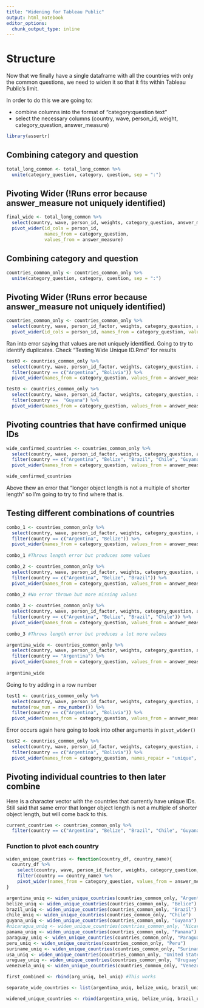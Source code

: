 ```yaml
---
title: "Widening for Tableau Public"
output: html_notebook
editor_options: 
  chunk_output_type: inline
---
```


# Structure

Now that we finally have a single dataframe with all the countries with only the common questions, we need to widen it so that it fits within Tableau Public's limit.

In order to do this we are going to:

* combine columns into the format of "category:question text"
* select the necessary columns (country, wave, person_id, weight, category_question, answer_measure)

```r
library(assertr)
```


## Combining category and question
```r
total_long_common <- total_long_common %>% 
  unite(category_question, category, question, sep = ":")
```

## Pivoting Wider (!Runs error because answer_measure not uniquely identified)
```r
final_wide <- total_long_common %>% 
  select(country, wave, person_id, weights, category_question, answer_measure) %>% 
  pivot_wider(id_cols = person_id,
              names_from = category_question,
              values_from = answer_measure)
```







## Combining category and question
```r
countries_common_only <- countries_common_only %>% 
  unite(category_question, category, question, sep = ":")
```

## Pivoting Wider (!Runs error because answer_measure not uniquely identified)
```r
countries_common_only <- countries_common_only %>% 
  select(country, wave, person_id_factor, weights, category_question, answer_measure) %>% 
  pivot_wider(id_cols = person_id, names_from = category_question, values_from = answer_measure)
```

Ran into error saying that values are not uniquely identified. Going to try to identify duplicates. 
Check "Testing Wide Unique ID.Rmd" for results
```r
test0 <- countries_common_only %>% 
  select(country, wave, person_id_factor, weights, category_question, answer_measure) %>% 
  filter(country == c("Argentina", "Bolivia")) %>% 
  pivot_wider(names_from = category_question, values_from = answer_measure)
```

```r
test0 <- countries_common_only %>% 
  select(country, wave, person_id_factor, weights, category_question, answer_measure) %>% 
  filter(country ==  "Guyana") %>% 
  pivot_wider(names_from = category_question, values_from = answer_measure)
```

## Pivoting countries that have confirmed unique IDs
```r
wide_confirmed_countries <- countries_common_only %>% 
  select(country, wave, person_id_factor, weights, category_question, answer_measure) %>% 
  filter(country == c("Argentina", "Belize", "Brazil", "Chile", "Guyana", "Nicaragua", "Panama", "Paraguay", "Peru", "Suriname", "United States", "Uruguay", "Venezuela")) %>% 
  pivot_wider(names_from = category_question, values_from = answer_measure)

wide_confirmed_countries
```

Above thew an error that "longer object length is not a multiple of shorter length" so I'm going to try to find where that is.

## Testing different combinations of countries
```r
combo_1 <- countries_common_only %>% 
  select(country, wave, person_id_factor, weights, category_question, answer_measure) %>% 
  filter(country == c("Argentina", "Belize")) %>% 
  pivot_wider(names_from = category_question, values_from = answer_measure)
         
combo_1 #Throws length error but produces some values
```

```r
combo_2 <- countries_common_only %>% 
  select(country, wave, person_id_factor, weights, category_question, answer_measure) %>% 
  filter(country == c("Argentina", "Belize", "Brazil")) %>% 
  pivot_wider(names_from = category_question, values_from = answer_measure)
         
combo_2 #No error thrown but more missing values
```

```r
combo_3 <- countries_common_only %>% 
  select(country, wave, person_id_factor, weights, category_question, answer_measure) %>% 
  filter(country == c("Argentina", "Belize", "Brazil", "Chile")) %>% 
  pivot_wider(names_from = category_question, values_from = answer_measure)
         
combo_3 #Throws length error but produces a lot more values
```
```r
argentina_wide <- countries_common_only %>% 
  select(country, wave, person_id_factor, weights, category_question, answer_measure) %>% 
  filter(country == "Argentina") %>% 
  pivot_wider(names_from = category_question, values_from = answer_measure)
         
argentina_wide
```

Going to try adding in a row number
```r
test1 <- countries_common_only %>% 
  select(country, wave, person_id_factor, weights, category_question, answer_measure) %>% 
  mutate(row_num = row_number()) %>% 
  filter(country == c("Argentina", "Bolivia")) %>% 
  pivot_wider(names_from = category_question, values_from = answer_measure)
```

Error occurs again here going to look into other arguments in `pivot_wider()`
```r
test2 <- countries_common_only %>% 
  select(country, wave, person_id_factor, weights, category_question, answer_measure) %>% 
  filter(country == c("Argentina", "Bolivia")) %>% 
  pivot_wider(names_from = category_question, names_repair = "unique", values_from = answer_measure)
```

## Pivoting individual countries to then later combine
Here is a character vector with the countries that currently have unique IDs. Still said that same error that longer object length is not a multiple of shorter object length, but will come back to this.
```r
current_countries <- countries_common_only %>% 
  filter(country == c("Argentina", "Belize", "Brazil", "Chile", "Guyana", "Nicaragua", "Panama", "Paraguay", "Peru", "Suriname", "United States", "Uruguay", "Venezuela"))
```

### Function to pivot each country
```r
widen_unique_countries <- function(country_df, country_name){
  country_df %>% 
    select(country, wave, person_id_factor, weights, category_question, answer_measure) %>% 
    filter(country == country_name) %>% 
    pivot_wider(names_from = category_question, values_from = answer_measure)
}
```

```r
argentina_uniq <- widen_unique_countries(countries_common_only, "Argentina")
belize_uniq <- widen_unique_countries(countries_common_only, "Belice")
brazil_uniq <- widen_unique_countries(countries_common_only, "Brazil")
chile_uniq <- widen_unique_countries(countries_common_only, "Chile")
guyana_uniq <- widen_unique_countries(countries_common_only, "Guyana")
#nicaragua_uniq <- widen_unique_countries(countries_common_only, "Nicaragua")
panama_uniq <- widen_unique_countries(countries_common_only, "Panama")
paraguay_uniq <- widen_unique_countries(countries_common_only, "Paraguay")
peru_uniq <- widen_unique_countries(countries_common_only, "Peru")
suriname_uniq <- widen_unique_countries(countries_common_only, "Suriname")
usa_uniq <- widen_unique_countries(countries_common_only, "United States")
uruguay_uniq <- widen_unique_countries(countries_common_only, "Uruguay")
venezuela_uniq <- widen_unique_countries(countries_common_only, "Venezuela")

first_combined <- rbind(arg_uniq, bel_uniq) #This works

separate_wide_countries <- list(argentina_uniq, belize_uniq, brazil_uniq, chile_uniq, guyana_uniq, panama_uniq, paraguay_uniq, peru_uniq, suriname_uniq, usa_uniq, uruguay_uniq, venezuela_uniq)
```

```r
widened_unique_countries <- rbind(argentina_uniq, belize_uniq, brazil_uniq, chile_uniq, guyana_uniq, panama_uniq, paraguay_uniq, peru_uniq, suriname_uniq, usa_uniq, uruguay_uniq, venezuela_uniq)
```






